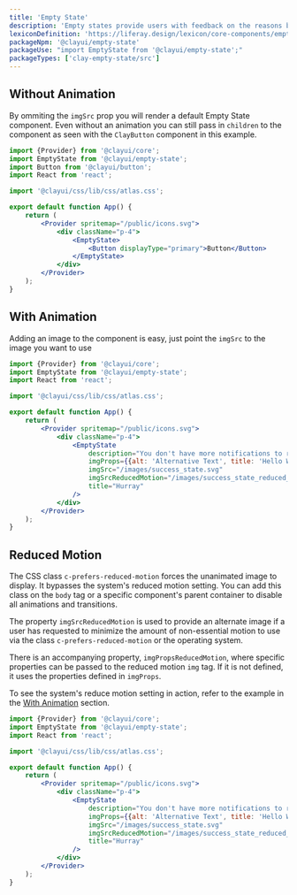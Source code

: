 ```yaml
---
title: 'Empty State'
description: 'Empty states provide users with feedback on the reasons behind the empty state and what they can do to move out of the empty state.'
lexiconDefinition: 'https://liferay.design/lexicon/core-components/empty-states/'
packageNpm: '@clayui/empty-state'
packageUse: "import EmptyState from '@clayui/empty-state';"
packageTypes: ['clay-empty-state/src']
---
```


## Without Animation

By ommiting the `imgSrc` prop you will render a default Empty State component.
Even without an animation you can still pass in `children` to the component as seen with the `ClayButton` component in this example.

```jsx preview
import {Provider} from '@clayui/core';
import EmptyState from '@clayui/empty-state';
import Button from '@clayui/button';
import React from 'react';

import '@clayui/css/lib/css/atlas.css';

export default function App() {
	return (
		<Provider spritemap="/public/icons.svg">
			<div className="p-4">
				<EmptyState>
					<Button displayType="primary">Button</Button>
				</EmptyState>
			</div>
		</Provider>
	);
}
```

## With Animation

Adding an image to the component is easy, just point the `imgSrc` to the image you want to use

```jsx preview
import {Provider} from '@clayui/core';
import EmptyState from '@clayui/empty-state';
import React from 'react';

import '@clayui/css/lib/css/atlas.css';

export default function App() {
	return (
		<Provider spritemap="/public/icons.svg">
			<div className="p-4">
				<EmptyState
					description="You don't have more notifications to review"
					imgProps={{alt: 'Alternative Text', title: 'Hello World!'}}
					imgSrc="/images/success_state.svg"
					imgSrcReducedMotion="/images/success_state_reduced_motion.svg"
					title="Hurray"
				/>
			</div>
		</Provider>
	);
}
```

## Reduced Motion

The CSS class `c-prefers-reduced-motion` forces the unanimated image to display. It bypasses the system's reduced motion setting. You can add this class on the `body` tag or a specific component's parent container to disable all animations and transitions.

The property `imgSrcReducedMotion` is used to provide an alternate image if a user has requested to minimize the amount of non-essential motion to use via the class `c-prefers-reduced-motion` or the operating system.

There is an accompanying property, `imgPropsReducedMotion`, where specific properties can be passed to the reduced motion `img` tag. If it is not defined, it uses the properties defined in `imgProps`.

<div className="clay-site-alert alert alert-info">
	To see the system's reduce motion setting in action, refer to the example in
	the <a href="#with-animation">With Animation</a> section.
</div>

```jsx preview
import {Provider} from '@clayui/core';
import EmptyState from '@clayui/empty-state';
import React from 'react';

import '@clayui/css/lib/css/atlas.css';

export default function App() {
	return (
		<Provider spritemap="/public/icons.svg">
			<div className="p-4">
				<EmptyState
					description="You don't have more notifications to review"
					imgProps={{alt: 'Alternative Text', title: 'Hello World!'}}
					imgSrc="/images/success_state.svg"
					imgSrcReducedMotion="/images/success_state_reduced_motion.svg"
					title="Hurray"
				/>
			</div>
		</Provider>
	);
}
```
